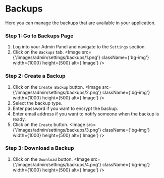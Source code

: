 
# Backups

Here you can manage the backups that are available in your application.

### Step 1: Go to Backups Page
1. Log into your Admin Panel and navigate to the `Settings` section.
2. Click on the `Backups` tab.
<Image src={'/images/admin/settings/backups/1.png'} className={'bg-img'} width={1000} height={500} alt={'Image'} />

### Step 2: Create a Backup
1. Click on the `Create Backup` button.
<Image src={'/images/admin/settings/backups/2.png'} className={'bg-img'} width={1000} height={500} alt={'Image'} />
2. Select the backup type.
3. Enter password if you want to encrypt the backup.
4. Enter email address if you want to notify someone when the backup is ready.
5. Click on the `Create` button.
<Image src={'/images/admin/settings/backups/3.png'} className={'bg-img'} width={1000} height={500} alt={'Image'} />

### Step 3: Download a Backup
1. Click on the `Download` button.
<Image src={'/images/admin/settings/backups/4.png'} className={'bg-img'} width={1000} height={500} alt={'Image'} />
